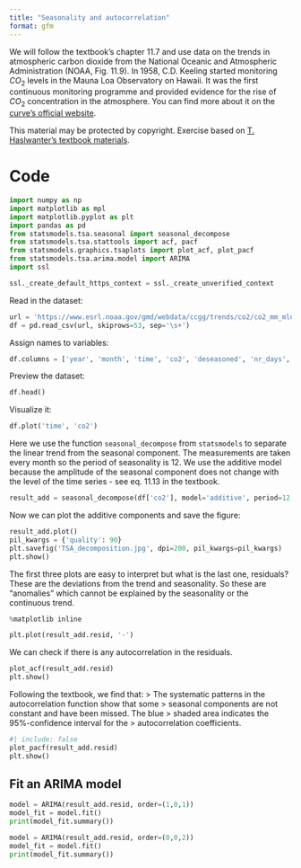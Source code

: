 ```yaml
---
title: "Seasonality and autocorrelation"
format: gfm
---
```

We will follow the textbook's chapter 11.7 and use data on the trends in atmospheric carbon dioxide from the National Oceanic and Atmospheric Administration (NOAA, Fig. 11.9). In 1958, C.D. Keeling started monitoring $CO_2$ levels in the Mauna Loa Observatory on Hawaii. It was the first continuous monitoring programme and provided evidence for the rise of $CO_2$ concentration in the atmosphere. You can find more about it on the [curve's official website](https://keelingcurve.ucsd.edu/).

This material may be protected by copyright.
Exercise based on [T. Haslwanter's textbook materials](https://github.com/thomas-haslwanter/statsintro-python-2e/blob/master/ipynbs/11_timeSeries.ipynb).

# Code

```python
import numpy as np
import matplotlib as mpl
import matplotlib.pyplot as plt
import pandas as pd
from statsmodels.tsa.seasonal import seasonal_decompose
from statsmodels.tsa.stattools import acf, pacf
from statsmodels.graphics.tsaplots import plot_acf, plot_pacf
from statsmodels.tsa.arima.model import ARIMA
import ssl

ssl._create_default_https_context = ssl._create_unverified_context
```

Read in the dataset:
```python
url = 'https://www.esrl.noaa.gov/gmd/webdata/ccgg/trends/co2/co2_mm_mlo.txt'
df = pd.read_csv(url, skiprows=53, sep='\s+')
```

Assign names to variables:
```python
df.columns = ['year', 'month', 'time', 'co2', 'deseasoned', 'nr_days', 'std_days', 'uncertainty']
```

Preview the dataset:
```python
df.head()
```

Visualize it:
```python
df.plot('time', 'co2')
```

Here we use the function `seasonal_decompose` from `statsmodels` to separate the linear trend from the seasonal component. The measurements are taken every month so the period of seasonality is 12. We use the additive model because the amplitude of the seasonal component does not change with the level of the time series - see eq. 11.13 in the textbook. 
```python
result_add = seasonal_decompose(df['co2'], model='additive', period=12, extrapolate_trend='freq')
```

Now we can plot the additive components and save the figure:
```python
result_add.plot()
pil_kwargs = {'quality': 90}
plt.savefig('TSA_decomposition.jpg', dpi=200, pil_kwargs=pil_kwargs)
plt.show()
```

The first three plots are easy to interpret but what is the last one, residuals? These are the deviations from the trend and seasonality. So these are "anomalies" which cannot be explained by the seasonality or the continuous trend.
```python
%matplotlib inline

plt.plot(result_add.resid, '-')
```

We can check if there is any autocorrelation in the residuals.
```python
plot_acf(result_add.resid)
plt.show()
```
Following the textbook, we find that:
> The systematic patterns in the autocorrelation function show that some > seasonal components are not constant and have been missed. The blue 
> shaded area indicates the 95%-confidence interval for the 
> autocorrelation coefficients.

```python
#| include: false
plot_pacf(result_add.resid)
plt.show()
```

## Fit an ARIMA model
```python
model = ARIMA(result_add.resid, order=(1,0,1))
model_fit = model.fit()
print(model_fit.summary())
```

```python
model = ARIMA(result_add.resid, order=(0,0,2))
model_fit = model.fit()
print(model_fit.summary())
```
